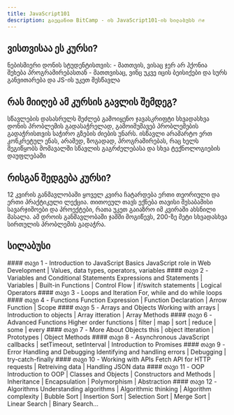 ```yaml
---
title: JavaScript101
description: გაეცანით BitCamp - ის JavaScript101-ის სილაბუსს 🔥✊
---
```


## ვისთვისაა ეს კურსი?

ნებისმიერი დონის სტუდენტისთვის:
    - მათთვის, ვისაც ჯერ არ ჰქონია შეხება პროგრამირებასთან
    - მათთვისაც, ვინც უკვე იცის ბეისიქები და სურს განვითარება და JS-ის უკეთ შესწავლა

## რას მიიღებ ამ კურსის გავლის შემდეგ?

სწავლების დასასრულს შეძლებ გამოიყენო ჯავასკრიფტი სხვადასხვა დონის პრობლემის გადასაჭრელად, გამოიმუშავებ პრობლემების გადაჭრისთვის საჭირო გზების ძიების უნარს. ისწავლი არამარტო ერთ კონკრეტულ ენას, არამედ, ზოგადად, პროგრამირებას, რაც ხელს შეგიწყობს მომავალში სწავლის გაგრძელებასა და სხვა ტექნოლოგიების დაუფლებაში

## რისგან შედგება კურსი?

12 კვირის განმავლობაში ყოველ კვირა ჩატარდება ერთი თეორიული და ერთი პრაქტიკული ლექცია. თითოეულ თავს ექნება თავისი შესაბამისი სავარჯიშოები და პროექტები, რათა უკეთ გაიაზრო იმ კვირაში ახსნილი მასალა. ამ დროის განმავლობაში ჯამში მოგიწევს, 200-ზე მეტი სხვადასხვა სირთულის პრობლემის გადაჭრა.

## სილაბუსი

<div className="grid sm:grid-cols-2 gap-4 mt-6">

<Card>
  #### თავი 1 - Introduction to JavaScript Basics
  JavaScript role in Web Development | Values, data types, operators, variables
</Card>

<Card>
  #### თავი 2 - Variables and Conditional Statements 
  Expressions and Statements | Variables | Built-in Functions | Control Flow | if/switch statements |
  Logical Operators
</Card>

<Card>
  #### თავი 3 - Loops and Iteration 
  For, while and do while loops
</Card>

<Card>
  #### თავი 4 - Functions 
  Function Expression | Function Declaration | Arrow Function | Scope
</Card>

<Card>
  #### თავი 5 - Arrays and Objects 
  Working with arrays | Introduction to objects | Array itteration | Array Methods
</Card>

<Card>
  #### თავი 6 - Advanced Functions
  Higher order functions | filter | map | sort | reduce | some | every
</Card>

<Card>
  #### თავი 7 - More About Objects 
  this | object itteration | Prototypes | Object Methods
</Card>

<Card>
  #### თავი 8 - Asynchronous JavaScript 
  callbacks | setTimeout, setInterval | Introduction to Promises
</Card>

<Card>
  #### თავი 9 - Error Handling and Debugging 
  Identifying and handling errors | Debugging | try-catch-finally
</Card>

<Card>
  #### თავი 10 - Working with APIs 
  Fetch API for HTTP requests | Retreiving data | Handling JSON data
</Card>

<Card>
  #### თავი 11 - OOP 
  Introduction to OOP | Classes and Objects | Constructors
  and Methods | Inheritance | Encapsulation | Polymorphism | Abstraction
</Card>

<Card>
  #### თავი 12 - Algorithms 
  Understanding algorithms | Algorithmic thinking | Algorithm complexity | Bubble Sort | Insertion Sort | Selection Sort | Merge Sort | Linear Search | Binary Search...
</Card>

</div>

